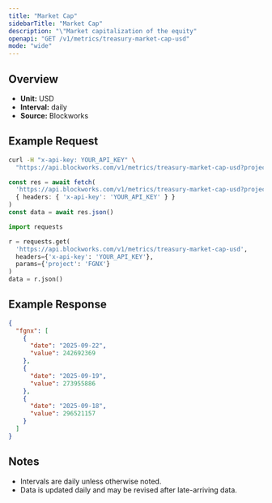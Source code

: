 ```yaml
---
title: "Market Cap"
sidebarTitle: "Market Cap"
description: "\"Market capitalization of the equity"
openapi: "GET /v1/metrics/treasury-market-cap-usd"
mode: "wide"
---
```


## Overview

- **Unit:** USD
- **Interval:** daily
- **Source:** Blockworks

## Example Request

<CodeGroup>

```bash cURL
curl -H "x-api-key: YOUR_API_KEY" \
  "https://api.blockworks.com/v1/metrics/treasury-market-cap-usd?project=FGNX"
```

```typescript TypeScript
const res = await fetch(
  'https://api.blockworks.com/v1/metrics/treasury-market-cap-usd?project=FGNX',
  { headers: { 'x-api-key': 'YOUR_API_KEY' } }
)
const data = await res.json()
```

```python Python
import requests

r = requests.get(
  'https://api.blockworks.com/v1/metrics/treasury-market-cap-usd',
  headers={'x-api-key': 'YOUR_API_KEY'},
  params={'project': 'FGNX'}
)
data = r.json()
```

</CodeGroup>

## Example Response

```json
{
  "fgnx": [
    {
      "date": "2025-09-22",
      "value": 242692369
    },
    {
      "date": "2025-09-19",
      "value": 273955886
    },
    {
      "date": "2025-09-18",
      "value": 296521157
    }
  ]
}
```

## Notes
- Intervals are daily unless otherwise noted.
- Data is updated daily and may be revised after late-arriving data.